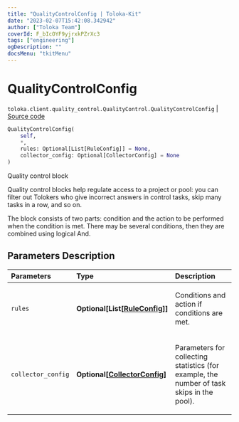 ```yaml
---
title: "QualityControlConfig | Toloka-Kit"
date: "2023-02-07T15:42:08.342942"
author: ["Toloka Team"]
coverId: F_bIcOYF9yjrxkPZrXc3
tags: ["engineering"]
ogDescription: ""
docsMenu: "tkitMenu"
---
```


# QualityControlConfig
`toloka.client.quality_control.QualityControl.QualityControlConfig` | [Source code](https://github.com/Toloka/toloka-kit/blob/v1.1.3/src/client/quality_control.py#L108)

```python
QualityControlConfig(
    self,
    *,
    rules: Optional[List[RuleConfig]] = None,
    collector_config: Optional[CollectorConfig] = None
)
```

Quality control block

Quality control blocks help regulate access to a project or pool: you can filter out Tolokers who give incorrect answers
in control tasks, skip many tasks in a row, and so on.

The block consists of two parts: condition and the action to be performed when the condition is met.
There may be several conditions, then they are combined using logical And.

## Parameters Description

| Parameters | Type | Description |
| :----------| :----| :-----------|
`rules`|**Optional\[List\[[RuleConfig](/docs-new/toloka-kit/reference/toloka.client.quality_control.QualityControl.QualityControlConfig.RuleConfig)\]\]**|<p>Conditions and action if conditions are met.</p>
`collector_config`|**Optional\[[CollectorConfig](/docs-new/toloka-kit/reference/toloka.client.collectors.CollectorConfig)\]**|<p>Parameters for collecting statistics (for example, the number of task skips in the pool).</p>
